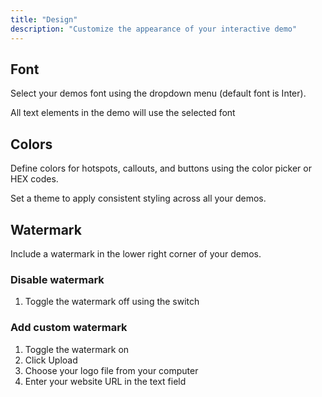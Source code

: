 ```yaml
---
title: "Design"
description: "Customize the appearance of your interactive demo"
---
```


## Font

Select your demos font using the dropdown menu (default font is Inter). 

<Info>
  All text elements in the demo will use the selected font
</Info>

## Colors

Define colors for hotspots, callouts, and buttons using the color picker or HEX codes.

<Tip>
  Set a theme to apply consistent styling across all your demos.
</Tip>

## Watermark

Include a watermark in the lower right corner of your demos.

### Disable watermark

1. Toggle the watermark off using the switch

### Add custom watermark

1. Toggle the watermark on
2. Click Upload
3. Choose your logo file from your computer
4. Enter your website URL in the text field